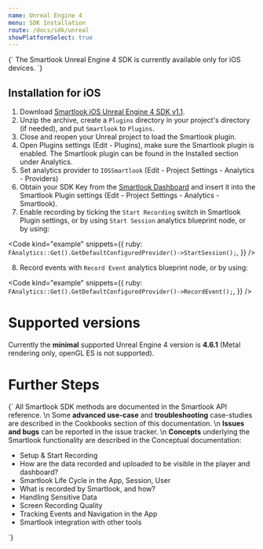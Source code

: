```yaml
---
name: Unreal Engine 4
menu: SDK Installation
route: /docs/sdk/unreal
showPlatformSelect: true
---
```



<Title>Unreal Engine 4 SDK Installation</Title>

<TextBlock kind="note">
{`
The Smartlook Unreal Engine 4 SDK is currently available only for iOS devices.
`}
</TextBlock>

## Installation for iOS

1. Download [Smartlook iOS Unreal Engine 4 SDK v1.1](https://sdk.smartlook.com/ios/smartlook-unreal-ios-sdk-1.1.zip).
2. Unzip the archive, create a `Plugins` directory in your project's directory (if needed), and put `Smartlook` to `Plugins`.
3. Close and reopen your Unreal project to load the Smartlook plugin.
4. Open Plugins settings (Edit - Plugins), make sure the Smartlook plugin is enabled. The Smartlook plugin can be found in the Installed section under Analytics.
5. Set analytics provider to `IOSSmartlook` (Edit - Project Settings - Analytics - Providers)
6. Obtain your SDK Key from the [Smartlook Dashboard](https://app.smartlook.com/settings/projects) and insert it into the Smartlook Plugin settings (Edit - Project Settings - Analytics - Smartlook).
7. Enable recording by ticking the `Start Recording` switch in Smartlook Plugin settings, or by using `Start Session` analytics blueprint node, or by using:

<Code
  kind="example"
  snippets={{
    ruby: `
FAnalytics::Get().GetDefaultConfiguredProvider()->StartSession();
`,
  }}
/>

8. Record events with `Record Event` analytics blueprint node, or by using:

<Code
  kind="example"
  snippets={{
    ruby: `
FAnalytics::Get().GetDefaultConfiguredProvider()->RecordEvent();
`,
  }}
/>

# Supported versions

Currently the **minimal** supported Unreal Engine 4 version is **4.6.1** (Metal rendering only, openGL ES is not supported).

# Further Steps

<TextBlock>{`
All Smartlook SDK methods are documented in the <Link to="/docs/sdk/api-reference" platform="unreal">Smartlook API reference</Link>.
\n
Some **advanced use-case** and **troubleshooting** case-studies are described in the Cookbooks section of this documentation.
\n
**Issues and bugs** can be reported in the <Link to="https://github.com/smartlook/smartlook-mobile-issue-tracker">issue tracker</Link>.
\n
**Concepts** underlying the Smartlook functionality are described in the Conceptual documentation:
* <Link to="/docs/sdk/conceptual/setup-and-start-recording" platform="android">Setup & Start Recording</Link>
* <Link to="/docs/sdk/conceptual/when-the-recordings-appear-in-dashboard" platform="android">How are the data recorded and uploaded to be visible in the player and dashboard?</Link>
* <Link to="/docs/sdk/conceptual/life-cycle-session-user" platform="android">Smartlook Life Cycle in the App, Session, User</Link>
* <Link to="/docs/sdk/conceptual/what-and-how-is-recorded" platform="android">What is recorded by Smartlook, and how?</Link>
* <Link to="/docs/sdk/conceptual/handling-sensitive-data" platform="android">Handling Sensitive Data</Link>
* <Link to="/docs/sdk/conceptual/screen-recording-quality" platform="android">Screen Recording Quality</Link>
* Tracking <Link to="/docs/sdk/conceptual/event-tracking" platform="android">Events</Link> and <Link to="/docs/sdk/conceptual/recording-navigation" platform="android">Navigation</Link> in the App
* <Link to="/docs/sdk/conceptual/integrating-with-other-tools" platform="android">Smartlook integration with other tools</Link>
`}</TextBlock>


